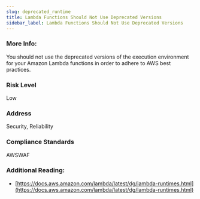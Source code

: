 ```yaml
---
slug: deprecated_runtime
title: Lambda Functions Should Not Use Deprecated Versions
sidebar_label: Lambda Functions Should Not Use Deprecated Versions
---
```


### More Info:

You should not use the deprecated versions of the execution environment for your Amazon Lambda functions in order to adhere to AWS best practices.

### Risk Level

Low

### Address

Security, Reliability

### Compliance Standards

AWSWAF

### Additional Reading:

- [https://docs.aws.amazon.com/lambda/latest/dg/lambda-runtimes.html](https://docs.aws.amazon.com/lambda/latest/dg/lambda-runtimes.html) 

